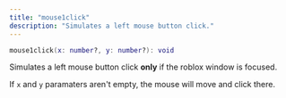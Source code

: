 ```yaml
---
title: "mouse1click"
description: "Simulates a left mouse button click."
---
```


```lua
mouse1click(x: number?, y: number?): void
```
Simulates a left mouse button click **only** if the roblox window is focused.

If `x` and `y` paramaters aren't empty, the mouse will move and click there.

